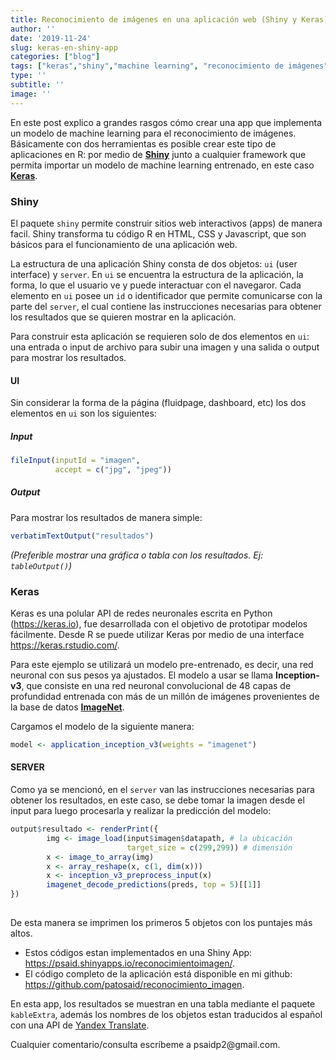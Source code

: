 ```yaml
---
title: Reconocimiento de imágenes en una aplicación web (Shiny y Keras)
author: ''
date: '2019-11-24'
slug: keras-en-shiny-app
categories: ["blog"]
tags: ["keras","shiny","machine learning", "reconocimiento de imágenes","imaginet"]
type: ''
subtitle: ''
image: ''
---
```


En este post explico a grandes rasgos cómo crear una app que implementa un modelo de machine learning para el reconocimiento de imágenes. Básicamente con dos herramientas es posible crear este tipo de aplicaciones en R: por medio de [**Shiny**](https://shiny.rstudio.com/) junto a cualquier framework que permita importar un modelo de machine learning entrenado, en este caso [**Keras**](https://keras.rstudio.com/).  


### Shiny  

El paquete `shiny` permite construir sitios web interactivos (apps) de manera facil. Shiny transforma tu código R en HTML, CSS y Javascript, que son básicos para el funcionamiento de una aplicación web.  

La estructura de una aplicación Shiny consta de dos objetos: `ui` (user interface) y `server`. En `ui` se encuentra la estructura de la aplicación, la forma, lo que el usuario ve y puede interactuar con el navegaror. Cada elemento en `ui` posee un `id` o identificador que permite comunicarse con la parte del `server`, el cual contiene las instrucciones necesarias para obtener los resultados que se quieren mostrar en la aplicación.  

Para construir esta aplicación se requieren solo de dos elementos en `ui`: una entrada o input de archivo para subir una imagen y una salida o output para mostrar los resultados.

#### UI  
Sin considerar la forma de la página (fluidpage, dashboard, etc) los dos elementos en `ui` son los siguientes:  

##### Input  

```r
fileInput(inputId = "imagen", 
          accept = c("jpg", "jpeg")) 
```

##### Output  

Para mostrar los resultados de manera simple:  

```r
verbatimTextOutput("resultados")
```

*(Preferible mostrar una gráfica o tabla con los resultados. Ej: `tableOutput()`)*

### Keras  

Keras es una polular API de redes neuronales escrita en Python (<https://keras.io>), fue desarrollada con el objetivo de prototipar modelos fácilmente. Desde R se puede utilizar Keras por medio de una interface <https://keras.rstudio.com/>.  

Para este ejemplo se utilizará un modelo pre-entrenado, es decir, una red neuronal con sus pesos ya ajustados. El modelo a usar se llama **Inception-v3**, que consiste en una red neuronal convolucional de 48 capas de profundidad entrenada con más de un millón de imágenes provenientes de la base de datos [**ImageNet**](http://www.image-net.org/).  

Cargamos el modelo de la siguiente manera: 

```r
model <- application_inception_v3(weights = "imagenet")
```
  
#### SERVER  

Como ya se mencionó, en el `server` van las instrucciones necesarias para obtener los resultados, en este caso, se debe tomar la imagen desde el input para luego procesarla y realizar la predicción del modelo:  

```r
output$resultado <- renderPrint({
        img <- image_load(input$imagen$datapath, # la ubicación
                          target_size = c(299,299)) # dimensión
        x <- image_to_array(img)
        x <- array_reshape(x, c(1, dim(x)))
        x <- inception_v3_preprocess_input(x)
        imagenet_decode_predictions(preds, top = 5)[[1]]
})
        
```

De esta manera se imprimen los primeros 5 objetos con los puntajes más altos.  

* Estos códigos estan implementados en una Shiny App: <https://psaid.shinyapps.io/reconocimientoimagen/>.  
* El código completo de la aplicación está disponible en mi github: <https://github.com/patosaid/reconocimiento_imagen>.  

En esta app, los resultados se muestran en una tabla mediante el paquete `kableExtra`, además los nombres de los objetos estan traducidos al español con una API de [Yandex Translate](https://translate.yandex.com/).  

Cualquier comentario/consulta escríbeme a psaidp2@gmail.com.  












